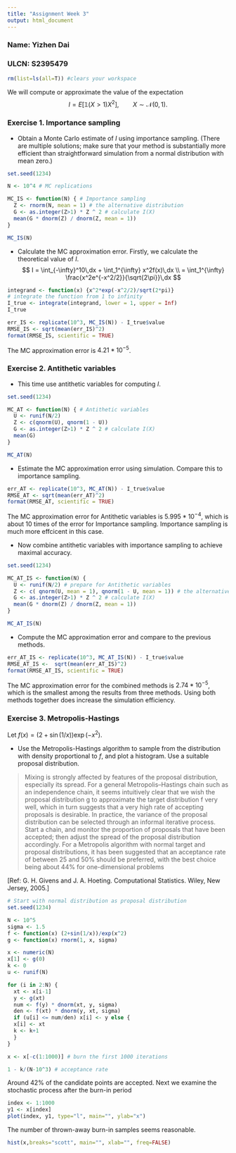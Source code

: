 ```yaml
---
title: "Assignment Week 3"
output: html_document
---
```


### Name: Yizhen Dai

### ULCN: S2395479

```r
rm(list=ls(all=T)) #clears your workspace
```



We will compute or approximate the value of the expectation 
$$I=E[\mathbb{1}(X > 1) X^2], \qquad X \sim \mathcal N(0, 1).$$


### Exercise 1. Importance sampling

- Obtain a Monte Carlo estimate of $I$ using importance sampling. (There are multiple solutions; make sure that your method is substantially more efficient than straightforward simulation from a normal distribution
with mean zero.)
```r
set.seed(1234)

N <- 10^4 # MC replications

MC_IS <- function(N) { # Importance sampling
  Z <- rnorm(N, mean = 1) # the alternative distribution
  G <- as.integer(Z>1) * Z ^ 2 # calculate I(X)
  mean(G * dnorm(Z) / dnorm(Z, mean = 1))
}

MC_IS(N)
```

- Calculate the MC approximation error.
Firstly, we calculate the theoretical value of $I$.
$$ I = \int_{-\infty}^10\,dx + \int_1^{\infty} x^2f(x)\,dx \\
     =  \int_1^{\infty} \frac{x^2e^{-x^2/2}}{\sqrt{2\pi}}\,dx  $$
     
     
```r
integrand <- function(x) {x^2*exp(-x^2/2)/sqrt(2*pi)}
# integrate the function from 1 to infinity
I_true <- integrate(integrand, lower = 1, upper = Inf)
I_true 
```

```r
err_IS <- replicate(10^3, MC_IS(N)) - I_true$value
RMSE_IS <- sqrt(mean(err_IS)^2)
format(RMSE_IS, scientific = TRUE)  
```
The MC approximation error is $4.21 * 10^{-5}$.

### Exercise 2. Antithetic variables

- This time use antithetic variables for computing $I$.
```r
set.seed(1234)

MC_AT <- function(N) { # Antithetic variables
  U <- runif(N/2)
  Z <- c(qnorm(U), qnorm(1 - U))
  G <- as.integer(Z>1) * Z ^ 2 # calculate I(X)
  mean(G)
}

MC_AT(N)
```


- Estimate the MC approximation error using simulation. Compare this to importance sampling.
```r
err_AT <- replicate(10^3, MC_AT(N)) - I_true$value
RMSE_AT <- sqrt(mean(err_AT)^2)
format(RMSE_AT, scientific = TRUE)  
```
The MC approximation error for Antithetic variables is $5.995 * 10^{-4}$, which is about 10 times of the error for Importance sampling. Importance sampling is much more effcicent in this case.

- Now combine antithetic variables with importance sampling to achieve maximal accuracy.

```r
set.seed(1234)

MC_AT_IS <- function(N) { 
  U <- runif(N/2) # prepare for Antithetic variables
  Z <- c( qnorm(U, mean = 1), qnorm(1 - U, mean = 1)) # the alternative distribution
  G <- as.integer(Z>1) * Z ^ 2 # calculate I(X)
  mean(G * dnorm(Z) / dnorm(Z, mean = 1))
}

MC_AT_IS(N)
```

- Compute the MC approximation error and compare to the previous methods.
```r
err_AT_IS <- replicate(10^3, MC_AT_IS(N)) - I_true$value
RMSE_AT_IS <-  sqrt(mean(err_AT_IS)^2)
format(RMSE_AT_IS, scientific = TRUE)  
```
The MC approximation error for the combined methods is $2.74 * 10^{-5}$, which is the smallest among the results from three methods. Using both methods together does increase the simulation efficiency.

### Exercise 3. Metropolis-Hastings

Let $f(x)=(2+\sin(1/x))\exp(-x^2)$.

- Use the Metropolis-Hastings algorithm to sample from the distribution with density proportional to $f$, and plot a histogram. Use a suitable proposal distribution.

> Mixing is strongly affected by features of the proposal distribution, especially its spread. For a general Metropolis–Hastings chain such as an independence chain, it seems intuitively clear that we wish the proposal distribution g to approximate the target distribution f very well, which in turn suggests that a very high rate of accepting proposals is desirable. In practice, the variance of the proposal distribution can be selected through an informal iterative process. Start a chain, and monitor the proportion of proposals that have been accepted; then adjust the spread of the proposal distribution accordingly. For a Metropolis algorithm with normal target and proposal distributions, it has been suggested that an acceptance rate of between 25 and 50% should be preferred, with the best choice being about 44% for one-dimensional problems

[Ref: G. H. Givens and J. A. Hoeting. Computational Statistics. Wiley, New Jersey, 2005.]


```r
# Start with normal distribution as proposal distribution
set.seed(1234)

N <- 10^5
sigma <- 1.5
f <- function(x) (2+sin(1/x))/exp(x^2)
g <- function(x) rnorm(1, x, sigma)

x <- numeric(N)
x[1] <- g(0)
k <- 0
u <- runif(N)

for (i in 2:N) { 
  xt <- x[i-1]
  y <- g(xt)
  num <- f(y) * dnorm(xt, y, sigma) 
  den <- f(xt) * dnorm(y, xt, sigma) 
  if (u[i] <= num/den) x[i] <- y else {
  x[i] <- xt 
  k <- k+1
  }
}

x <- x[-c(1:1000)] # burn the first 1000 iterations

1 - k/(N-10^3) # acceptance rate 
```

Around 42% of the candidate points are accepted. Next we examine the stochastic process after the burn-in period

```r
index <- 1:1000
y1 <- x[index]
plot(index, y1, type="l", main="", ylab="x")
```

The number of thrown-away burn-in samples seems reasonable.

```r
hist(x,breaks="scott", main="", xlab="", freq=FALSE)
```

